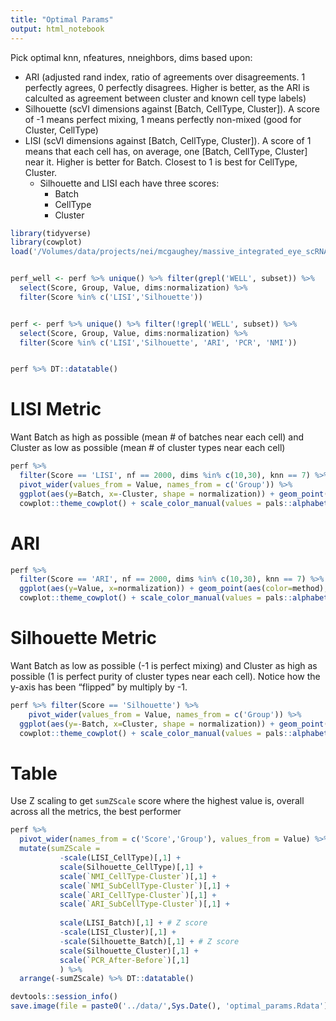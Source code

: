 ```yaml
---
title: "Optimal Params"
output: html_notebook
---
```


Pick optimal knn, nfeatures, nneighbors, dims based upon:

  - ARI (adjusted rand index, ratio of agreements over disagreements. 1 perfectly agrees, 0 perfectly disagrees. Higher is better, as the ARI is calculted as agreement between cluster and known cell type labels)
  - Silhouette (scVI dimensions against [Batch, CellType, Cluster]). A score of -1 means perfect mixing, 1 means perfectly non-mixed (good for Cluster, CellType)
  - LISI (scVI dimensions against [Batch, CellType, Cluster]). A score of 1 means that each cell has, on average, one [Batch, CellType, Cluster] near it. Higher is better for Batch. Closest to 1 is best for CellType, Cluster.
    - Silhouette and LISI each have three scores: 
      - Batch 
      - CellType 
      - Cluster 
    
```r
library(tidyverse)
library(cowplot)
load('/Volumes/data/projects/nei/mcgaughey/massive_integrated_eye_scRNA/metrics_onlyDROPLET_2020_06_02.Rdata')


perf_well <- perf %>% unique() %>% filter(grepl('WELL', subset)) %>% 
  select(Score, Group, Value, dims:normalization) %>% 
  filter(Score %in% c('LISI','Silhouette')) 


perf <- perf %>% unique() %>% filter(!grepl('WELL', subset)) %>% 
  select(Score, Group, Value, dims:normalization) %>% 
  filter(Score %in% c('LISI','Silhouette', 'ARI', 'PCR', 'NMI')) 


perf %>% DT::datatable()
```


# LISI Metric
Want Batch as high as possible (mean # of batches near each cell) and Cluster as low as possible (mean # of cluster types near each cell)
```r
perf %>% 
  filter(Score == 'LISI', nf == 2000, dims %in% c(10,30), knn == 7) %>%
  pivot_wider(values_from = Value, names_from = c('Group')) %>% 
  ggplot(aes(y=Batch, x=-Cluster, shape = normalization)) + geom_point(aes(color=method), size = 5) +
  cowplot::theme_cowplot() + scale_color_manual(values = pals::alphabet() %>% unname())
```

# ARI
```r
perf %>% 
  filter(Score == 'ARI', nf == 2000, dims %in% c(10,30), knn == 7) %>%
  ggplot(aes(y=Value, x=normalization)) + geom_point(aes(color=method), size = 5) +
  cowplot::theme_cowplot() + scale_color_manual(values = pals::alphabet() %>% unname()) + ylab('ARI (higher is better)')
```

# Silhouette Metric
Want Batch as low as possible (-1 is perfect mixing) and Cluster as high as possible (1 is perfect purity of cluster types near each cell). Notice how the y-axis has been "flipped" by multiply by -1.
```r
perf %>% filter(Score == 'Silhouette') %>% 
    pivot_wider(values_from = Value, names_from = c('Group')) %>% 
  ggplot(aes(y=-Batch, x=Cluster, shape = normalization)) + geom_point(aes(color=method), size = 5) +
  cowplot::theme_cowplot() + scale_color_manual(values = pals::alphabet() %>% unname())
```

# Table
Use Z scaling to get `sumZScale` score where the highest value is, overall across all the metrics, the best performer
```r
perf %>% 
  pivot_wider(names_from = c('Score','Group'), values_from = Value) %>% 
  mutate(sumZScale = 
           -scale(LISI_CellType)[,1] +
           scale(Silhouette_CellType)[,1] +
           scale(`NMI_CellType-Cluster`)[,1] +
           scale(`NMI_SubCellType-Cluster`)[,1] +
           scale(`ARI_CellType-Cluster`)[,1] +
           scale(`ARI_SubCellType-Cluster`)[,1] +
           
           scale(LISI_Batch)[,1] + # Z score
           -scale(LISI_Cluster)[,1] +
           -scale(Silhouette_Batch)[,1] + # Z score
           scale(Silhouette_Cluster)[,1] +
           scale(`PCR_After-Before`)[,1]
           ) %>% 
  arrange(-sumZScale) %>% DT::datatable()

```

```r
devtools::session_info()
save.image(file = paste0('../data/',Sys.Date(), 'optimal_params.Rdata'))
```







